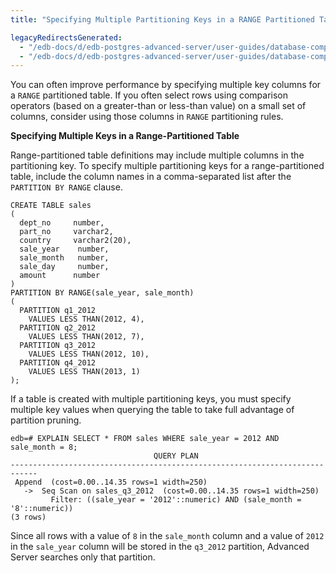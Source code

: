 ```yaml
---
title: "Specifying Multiple Partitioning Keys in a RANGE Partitioned Table"

legacyRedirectsGenerated:
  - "/edb-docs/d/edb-postgres-advanced-server/user-guides/database-compatibility-table-partitioning-guide/13/specifying_multiple_partitioning_keys_in_a_range_partitioned_table.html"
  - "/edb-docs/d/edb-postgres-advanced-server/user-guides/database-compatibility-table-partitioning-guide/latest/specifying_multiple_partitioning_keys_in_a_range_partitioned_table.html"
---
```


<div id="specifying_multiple_partitioning_keys_in_a_range_partitioned_table" class="registered_link"></div>

You can often improve performance by specifying multiple key columns for a `RANGE` partitioned table. If you often select rows using comparison operators (based on a greater-than or less-than value) on a small set of columns, consider using those columns in `RANGE` partitioning rules.

**Specifying Multiple Keys in a Range-Partitioned Table**

Range-partitioned table definitions may include multiple columns in the partitioning key. To specify multiple partitioning keys for a range-partitioned table, include the column names in a comma-separated list after the `PARTITION BY RANGE` clause.

```text
CREATE TABLE sales
(
  dept_no     number,
  part_no     varchar2,
  country     varchar2(20),
  sale_year    number,
  sale_month   number,
  sale_day     number,
  amount      number
)
PARTITION BY RANGE(sale_year, sale_month)
(
  PARTITION q1_2012
    VALUES LESS THAN(2012, 4),
  PARTITION q2_2012
    VALUES LESS THAN(2012, 7),
  PARTITION q3_2012
    VALUES LESS THAN(2012, 10),
  PARTITION q4_2012
    VALUES LESS THAN(2013, 1)
);
```

If a table is created with multiple partitioning keys, you must specify multiple key values when querying the table to take full advantage of partition pruning.

```text
edb=# EXPLAIN SELECT * FROM sales WHERE sale_year = 2012 AND sale_month = 8;
                                QUERY PLAN
----------------------------------------------------------------------------
 Append  (cost=0.00..14.35 rows=1 width=250)
   ->  Seq Scan on sales_q3_2012  (cost=0.00..14.35 rows=1 width=250)
         Filter: ((sale_year = '2012'::numeric) AND (sale_month =
'8'::numeric))
(3 rows)
```

Since all rows with a value of `8` in the `sale_month` column and a value of `2012` in the `sale_year` column will be stored in the `q3_2012` partition, Advanced Server searches only that partition.
